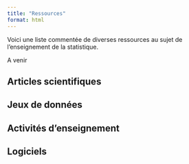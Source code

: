 ```yaml
---
title: "Ressources"
format: html
---
```


Voici une liste commentée de diverses ressources au sujet de l'enseignement de la statistique. 

A venir

## Articles scientifiques 

## Jeux de données 

## Activités d'enseignement 

## Logiciels 

